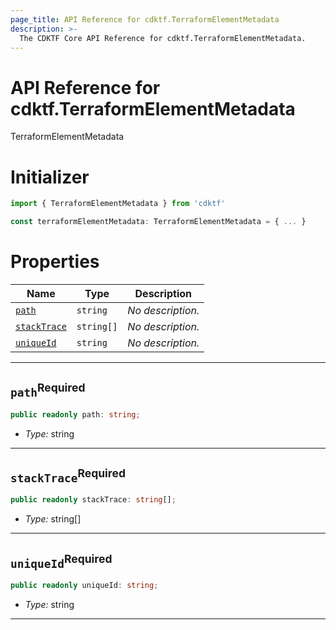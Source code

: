 ```yaml
---
page_title: API Reference for cdktf.TerraformElementMetadata
description: >-
  The CDKTF Core API Reference for cdktf.TerraformElementMetadata.
---
```


<!-- This file is generated through yarn generate-docs -->

# API Reference for cdktf.TerraformElementMetadata

   TerraformElementMetadata <a name="TerraformElementMetadata" id="cdktf.TerraformElementMetadata"></a>
  
  # Initializer <a name="Initializer" id="cdktf.TerraformElementMetadata.Initializer"></a>
  
  ```typescript
  import { TerraformElementMetadata } from 'cdktf'
  
  const terraformElementMetadata: TerraformElementMetadata = { ... }
  ```
  
  # Properties <a name="Properties" id="Properties"></a>
  
  | **Name** | **Type** | **Description** |
  | --- | --- | --- |
  | <code><a href="#cdktf.TerraformElementMetadata.property.path">path</a></code> | <code>string</code> | *No description.* |
  | <code><a href="#cdktf.TerraformElementMetadata.property.stackTrace">stackTrace</a></code> | <code>string[]</code> | *No description.* |
  | <code><a href="#cdktf.TerraformElementMetadata.property.uniqueId">uniqueId</a></code> | <code>string</code> | *No description.* |
  
  ---
  
  ## `path`<sup>Required</sup> <a name="path" id="cdktf.TerraformElementMetadata.property.path"></a>
  
  ```typescript
  public readonly path: string;
  ```
  
  - *Type:* string
  
  ---
  
  ## `stackTrace`<sup>Required</sup> <a name="stackTrace" id="cdktf.TerraformElementMetadata.property.stackTrace"></a>
  
  ```typescript
  public readonly stackTrace: string[];
  ```
  
  - *Type:* string[]
  
  ---
  
  ## `uniqueId`<sup>Required</sup> <a name="uniqueId" id="cdktf.TerraformElementMetadata.property.uniqueId"></a>
  
  ```typescript
  public readonly uniqueId: string;
  ```
  
  - *Type:* string
  
  ---
  

